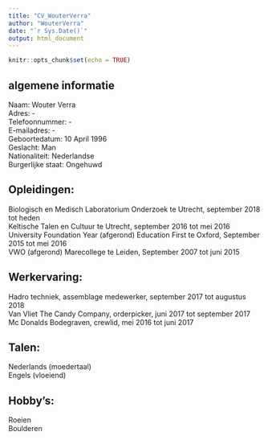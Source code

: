 ```yaml
---
title: "CV_WouterVerra"
author: "WouterVerra"
date: "`r Sys.Date()`"
output: html_document
---
```


```r
knitr::opts_chunk$set(echo = TRUE)
```

## algemene informatie
Naam:			Wouter Verra <br>
Adres: 			- <br>
Telefoonnummer: 	- <br>
E-mailadres: 		- <br>
Geboortedatum: 	10 April 1996 <br>
Geslacht: 		Man <br>
Nationaliteit: 		Nederlandse <br>
Burgerlijke staat: 	Ongehuwd <br>

## Opleidingen:
Biologisch en Medisch Laboratorium Onderzoek te Utrecht, september 2018 tot heden <br>
Keltische Talen en Cultuur te Utrecht, september 2016 tot mei 2016 <br>
University Foundation Year (afgerond) Education First te Oxford, September 2015 tot mei 2016 <br>
VWO (afgerond) Marecollege te Leiden, September 2007 tot juni 2015 <br>

## Werkervaring:
Hadro techniek, assemblage medewerker, september 2017 tot augustus 2018 <br>
Van Vliet The Candy Company, orderpicker, juni 2017 tot september 2017 <br>
Mc Donalds Bodegraven, crewlid, mei 2016 tot juni 2017

## Talen:
Nederlands (moedertaal) <br>
Engels (vloeiend)

## Hobby’s:
Roeien <br>
Boulderen
